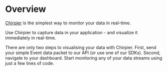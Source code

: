 # Overview

[Chirpier](https://www.chirpier.co) is the simplest way to monitor your data in real-time.

Use Chirpier to capture data in your application - and visualize it immediately in real-time.

There are only two steps to visualising your data with Chirpier. First,
send your simple Event data packet to our API (or use one of our SDKs).
Second, navigate to your dashboard. Start monitoring any of your data
streams using just a few lines of code.
